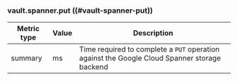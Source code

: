### vault.spanner.put ((#vault-spanner-put))

Metric type | Value | Description
----------- | ----- | -----------
summary     | ms    | Time required to complete a `PUT` operation against the Google Cloud Spanner storage backend